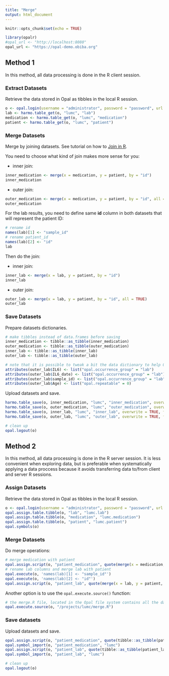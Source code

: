 ```yaml
---
title: "Merge"
output: html_document
---
```


```r
knitr::opts_chunk$set(echo = TRUE)

library(opalr)
#opal_url <- "http://localhost:8080"
opal_url <- "https://opal-demo.obiba.org"
```

## Method 1

In this method, all data processing is done in the R client session.

### Extract Datasets

Retrieve the data stored in Opal as tibbles in the local R session.

```r
o <- opal.login(username = "administrator", password = "password", url = opal_url)
lab <- harmo.table_get(o, "lumc", "lab")
medication <- harmo.table_get(o, "lumc", "medication")
patient <- harmo.table_get(o, "lumc", "patient")
```

### Merge Datasets

Merge by joining datasets. See tutorial on how to [Join in R](http://www.datasciencemadesimple.com/join-in-r-merge-in-r/).

You need to choose what kind of join makes more sense for you:

* inner join:

```r
inner_medication <- merge(x = medication, y = patient, by = "id")
inner_medication
```

* outer join:

```r
outer_medication <- merge(x = medication, y = patient, by = "id", all = TRUE)
outer_medication
```

For the lab results, you need to define same **id** column in both datasets that will represent the patient ID:

```r
# rename id
names(lab)[1] <- "sample_id"
# rename patient_id
names(lab)[2] <- "id"
lab
```

Then do the join:

* inner join:

```r
inner_lab <- merge(x = lab, y = patient, by = "id")
inner_lab
```

* outer join:

```r
outer_lab <- merge(x = lab, y = patient, by = "id", all = TRUE)
outer_lab
```


### Save Datasets

Prepare datasets dictionaries.

```r
# make tibbles instead of data.frames before saving
inner_medication <- tibble::as_tibble(inner_medication)
outer_medication <- tibble::as_tibble(outer_medication)
inner_lab <- tibble::as_tibble(inner_lab)
outer_lab <- tibble::as_tibble(outer_lab)

# note that it is possible to tweak a bit the data dictionary to help Opal in interpreting the data  
attributes(outer_lab$IL6) <- list("opal.occurrence_group" = "lab")
attributes(outer_lab$IL6_date) <- list("opal.occurrence_group" = "lab")
attributes(outer_lab$sample_id) <- list("opal.occurrence_group" = "lab")
attributes(outer_lab$Age) <- list("opal.repeatable" = 0)
```

Upload datasets and save.

```r
harmo.table_save(o, inner_medication, "lumc", "inner_medication", overwrite = TRUE, force = TRUE)
harmo.table_save(o, outer_medication, "lumc", "outer_medication", overwrite = TRUE, force = TRUE)
harmo.table_save(o, inner_lab, "lumc", "inner_lab", overwrite = TRUE, force = TRUE)
harmo.table_save(o, outer_lab, "lumc", "outer_lab", overwrite = TRUE, force = TRUE)

# clean up
opal.logout(o)
```

## Method 2

In this method, all data processing is done in the R server session. It is less convenient when exploring data, but is preferable when systematically applying a data proccess because it avoids transferring data to/from client and server R sessions.

### Assign Datasets

Retrieve the data stored in Opal as tibbles in the local R session.

```r
o <- opal.login(username = "administrator", password = "password", url = opal_url)
opal.assign.table.tibble(o, "lab", "lumc.lab")
opal.assign.table.tibble(o, "medication", "lumc.medication")
opal.assign.table.tibble(o, "patient", "lumc.patient")
opal.symbols(o)
```
### Merge Datasets

Do merge operations:

```r
# merge medication with patient
opal.assign.script(o, "patient_medication", quote(merge(x = medication, y = patient, by = "id", all = TRUE)))
# rename lab columns and merge lab with patient
opal.execute(o, 'names(lab)[1] <- "sample_id"')
opal.execute(o, 'names(lab)[2] <- "id"')
opal.assign.script(o, "patient_lab", quote(merge(x = lab, y = patient, by = "id", all = TRUE)))
```

Another option is to use the `opal.execute.source()` function:

```r
# the merge.R file, located in the Opal file system contains all the data processing code
opal.execute.source(o, "/projects/lumc/merge.R")
```

### Save datasets

Upload datasets and save.

```r
opal.assign.script(o, "patient_medication", quote(tibble::as_tibble(patient_medication)))
opal.symbol_import(o, "patient_medication", "lumc")
opal.assign.script(o, "patient_lab", quote(tibble::as_tibble(patient_lab)))
opal.symbol_import(o, "patient_lab", "lumc")

# clean up
opal.logout(o)
```
